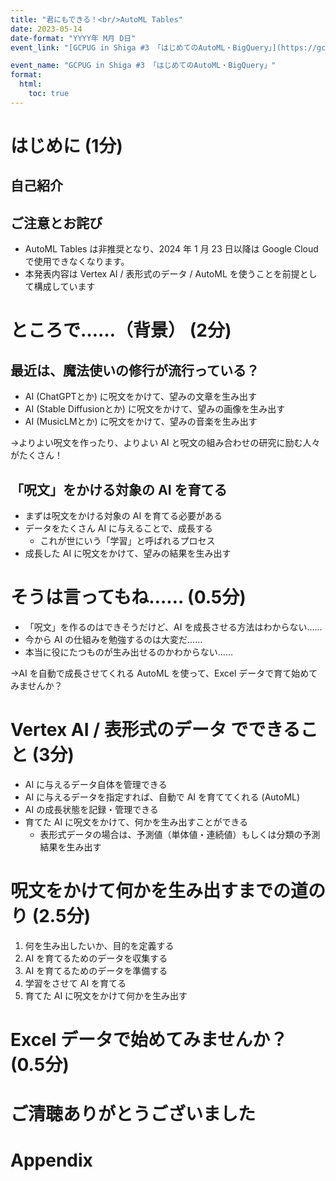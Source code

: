 ```yaml
---
title: "君にもできる！<br/>AutoML Tables"
date: 2023-05-14
date-format: "YYYY年 M月 D日"
event_link: "[GCPUG in Shiga #3 「はじめてのAutoML・BigQuery」](https://gcpug-shiga.connpass.com/event/276076/)"

event_name: "GCPUG in Shiga #3 「はじめてのAutoML・BigQuery」"
format:
  html:
    toc: true
---
```


# はじめに (1分)

## 自己紹介

## ご注意とお詫び

- AutoML Tables は非推奨となり、2024 年 1 月 23 日以降は Google Cloud で使用できなくなります。
- 本発表内容は Vertex AI / 表形式のデータ / AutoML を使うことを前提として構成しています

# ところで……（背景） (2分)

## 最近は、魔法使いの修行が流行っている？

- AI (ChatGPTとか) に呪文をかけて、望みの文章を生み出す
- AI (Stable Diffusionとか) に呪文をかけて、望みの画像を生み出す
- AI (MusicLMとか) に呪文をかけて、望みの音楽を生み出す

→よりよい呪文を作ったり、よりよい AI と呪文の組み合わせの研究に励む人々がたくさん！

## 「呪文」をかける対象の AI を育てる

- まずは呪文をかける対象の AI を育てる必要がある
- データをたくさん AI に与えることで、成長する
  - これが世にいう「学習」と呼ばれるプロセス
- 成長した AI に呪文をかけて、望みの結果を生み出す

# そうは言ってもね…… (0.5分)

- 「呪文」を作るのはできそうだけど、AI を成長させる方法はわからない……
- 今から AI の仕組みを勉強するのは大変だ……
- 本当に役にたつものが生み出せるのかわからない……

→AI を自動で成長させてくれる AutoML を使って、Excel データで育て始めてみませんか？

# Vertex AI / 表形式のデータ でできること (3分)

- AI に与えるデータ自体を管理できる
- AI に与えるデータを指定すれば、自動で AI を育ててくれる (AutoML)
- AI の成長状態を記録・管理できる
- 育てた AI に呪文をかけて、何かを生み出すことができる
  - 表形式データの場合は、予測値（単体値・連続値）もしくは分類の予測結果を生み出す

# 呪文をかけて何かを生み出すまでの道のり (2.5分)

1. 何を生み出したいか、目的を定義する
2. AI を育てるためのデータを収集する
3. AI を育てるためのデータを準備する
4. 学習をさせて AI を育てる
5. 育てた AI に呪文をかけて何かを生み出す

# Excel データで始めてみませんか？ (0.5分)

# ご清聴ありがとうございました

# Appendix

